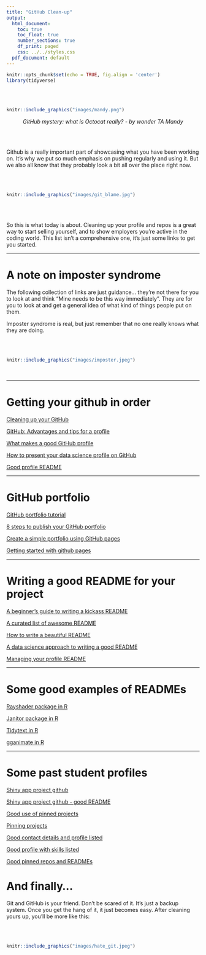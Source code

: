 ```yaml
---
title: "GitHub Clean-up"
output:
  html_document:
    toc: true
    toc_float: true
    number_sections: true
    df_print: paged
    css: ../../styles.css
  pdf_document: default
---
```



```r
knitr::opts_chunk$set(echo = TRUE, fig.align = 'center')
library(tidyverse)
```



<br><br>



```r
knitr::include_graphics("images/mandy.png")
``` 
<center>*GitHub mystery: what is Octocat really? - by wonder TA Mandy* </center>

<br><br>


Github is a really important part of showcasing what you have been working on. It's why we put so much emphasis on pushing regularly and using it. But we also all know that they probably look a bit all over the place right now.

<br><br>

```r
knitr::include_graphics("images/git_blame.jpg")
``` 

<br><br>



So this is what today is about. Cleaning up your profile and repos is a great way to start selling yourself, and to show employers you're active in the coding world. This list isn't a comprehensive one, it's just some links to get you started. 


<hr>


# A note on imposter syndrome

The following collection of links are just guidance... they're not there for you to look at and think "Mine needs to be this way immediately". They are for you to look at and get a general idea of what kind of things people put on them. 

Imposter syndrome is real, but just remember that no one really knows what they are doing. 

<br><br>

```r
knitr::include_graphics("images/imposter.jpeg")
``` 

<br>

<hr>

# Getting your github in order

[Cleaning up your GitHub](https://medium.com/@sharonlin/cleaning-up-your-github-fedaf9e7cef2)

[GitHub: Advantages and tips for a profile](https://impulsate.between.tech/en/tips-github-profile)

[What makes a good GitHub profile](https://codeburst.io/what-makes-a-good-github-profile-ced754284e3d?gi=da7e33f40d27)

[How to present your data science profile on GitHub](https://www.dataquest.io/blog/how-to-share-data-science-portfolio/)

[Good profile README](https://github.com/Z3tt)

<hr>

# GitHub portfolio

[GitHub portfolio tutorial](https://chriskhanhtran.github.io/_posts/2020-01-13-portfolio-tutorial/)

[8 steps to publish your GitHub portfolio](https://medium.com/tunapanda-institute/8-steps-to-publish-your-portfolio-on-github-9d6e6e3d2e84)

[Create a simple portfolio using GitHub pages](https://dev.to/carolmusyoka/how-to-create-a-simple-portfolio-with-github-pages-1ffd)

[Getting started with github pages](https://docs.github.com/en/github/working-with-github-pages/creating-a-github-pages-site)


<hr>


# Writing a good README for your project

[A beginner's guide to writing a kickass README](https://meakaakka.medium.com/a-beginners-guide-to-writing-a-kickass-readme-7ac01da88ab3#:~:text=A%20great%20README%20file%20helps,open%2Dsource%20software%20on%20GitHub.&text=It%20is%20the%20first%20file,basic%20introduction%20to%20the%20software.)

[A curated list of awesome README](https://github.com/matiassingers/awesome-readme)

[How to write a beautiful README](https://blog.bitsrc.io/how-to-write-beautiful-and-meaningful-readme-md-for-your-next-project-897045e3f991)

[A data science approach to writing a good README](https://www.kdnuggets.com/2016/05/algorithmia-data-science-approach-good-github-readme.html)


[Managing your profile README](https://docs.github.com/en/github/setting-up-and-managing-your-github-profile/managing-your-profile-readme)

<hr>

# Some good examples of READMEs

[Rayshader package in R](https://github.com/tylermorganwall/rayshader)

[Janitor package in R](https://github.com/sfirke/janitor)

[Tidytext in R](https://github.com/juliasilge/tidytext)

[gganimate in R](https://github.com/thomasp85/gganimate)


<hr>


# Some past student profiles

[Shiny app project github](https://github.com/daviddbird/team-waste-viz)

[Shiny app project github - good README](https://github.com/kerrmcintosh/acme_inc_shiny_app)

[Good use of pinned projects](https://github.com/dc27)

[Pinning projects](https://github.com/hgw2)

[Good contact details and profile listed](https://github.com/vpetrova13)

[Good profile with skills listed](https://github.com/cproudfoot92)

[Good pinned repos and READMEs](https://github.com/NickCunnington)




# And finally...



Git and GitHub is your friend. Don't be scared of it. It's just a backup system. Once you get the hang of it, it just becomes easy. After cleaning yours up, you'll be more like this:

<br><br>

```r
knitr::include_graphics("images/hate_git.jpeg")
``` 
